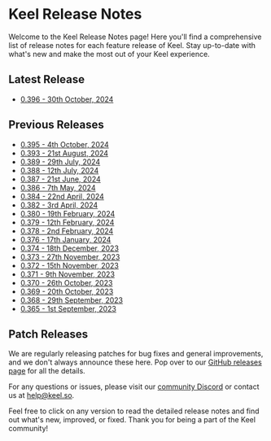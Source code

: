 # Keel Release Notes

Welcome to the Keel Release Notes page! Here you'll find a comprehensive list of release notes for each feature release of Keel. Stay up-to-date with what's new and make the most out of your Keel experience.

## Latest Release

- [0.396 - 30th October, 2024](/release-notes/0.396)

## Previous Releases

- [0.395 - 4th October, 2024](/release-notes/0.395)
- [0.393 - 21st August, 2024](/release-notes/0.393)
- [0.389 - 29th July, 2024](/release-notes/0.389)
- [0.388 - 12th July, 2024](/release-notes/0.388)
- [0.387 - 21st June, 2024](/release-notes/0.387)
- [0.386 - 7th May, 2024](/release-notes/0.386)
- [0.384 - 22nd April, 2024](/release-notes/0.384)
- [0.382 - 3rd April, 2024](/release-notes/0.382)
- [0.380 - 19th February, 2024](/release-notes/0.380)
- [0.379 - 12th February, 2024](/release-notes/0.379)
- [0.378 - 2nd February, 2024](/release-notes/0.378)
- [0.376 - 17th January, 2024](/release-notes/0.376)
- [0.374 - 18th December, 2023](/release-notes/0.374)
- [0.373 - 27th November, 2023](/release-notes/0.373)
- [0.372 - 15th November, 2023](/release-notes/0.372)
- [0.371 - 9th November, 2023](/release-notes/0.371)
- [0.370 - 26th October, 2023](/release-notes/0.370)
- [0.369 - 20th October, 2023](/release-notes/0.369)
- [0.368 - 29th September, 2023](/release-notes/0.368)
- [0.365 - 1st September, 2023](/release-notes/0.365)

## Patch Releases

We are regularly releasing patches for bug fixes and general improvements, and we don't always announce these here. Pop over to our [GitHub releases page](https://github.com/teamkeel/keel/releases) for all the details.

For any questions or issues, please visit our [community Discord](https://keel.so/discord) or contact us at help@keel.so.

Feel free to click on any version to read the detailed release notes and find out what's new, improved, or fixed. Thank you for being a part of the Keel community!

